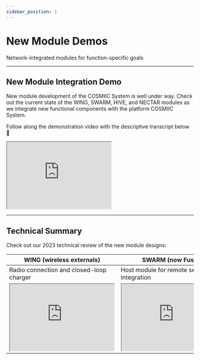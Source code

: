 ```yaml
---
sidebar_position: 1
---
```



# New Module Demos

Network-integrated modules for function-specific goals

---

## New Module Integration Demo

New module development of the COSMIIC System is well under way. Check out the current state of the WING, SWARM, HIVE, and NECTAR modules as we integrate new functional components with the platform COSMIIC System.

<div class='youtube-player'>
    <ReactPlayer controls url='https://youtu.be/lpaGRUwAiVQ' />
</div>

<p> </p>

Follow along the demonstration video with the descriptive transcript below :arrow_down_small:

<div class= 'pdf-viewer'><iframe src="https://drive.google.com/file/d/1MfZSrIefAg5NHp9M6-97QREyNyMQIx7V/preview" width="280" height="180" allow="autoplay"></iframe></div>

<p> </p>

---

## Technical Summary

Check out our 2023 technical review of the new module designs:

| WING (wireless externals) | SWARM (now Fusion) | HIVE (now Nova) | NECTAR (now Gamma) | 
| ---- | ---- | ----- | ------ |
| Radio connection and closed-loop charger | Host module for remote sensor integration | High-density recording and stim module | High-frequency nerve block module |
| <div class= 'pdf-viewer-table'><iframe src="https://drive.google.com/file/d/1A8mVBdhuXTx1t-XPN5-k3JtduGt1EF93/preview" width="280" height="180" allow="autoplay"></iframe></div> | <div class= 'pdf-viewer-table'><iframe src="https://drive.google.com/file/d/1u5ZbWWOWcPUkSdmYzvwa19drQCLtwunU/preview" width="280" height="180" allow="autoplay"></iframe></div> | <div class= 'pdf-viewer-table'><iframe src="https://drive.google.com/file/d/1lsyC7uRId5IBbo8luF1V1F1IrbLiXJqV/preview" width="280" height="180" allow="autoplay"></iframe></div> |  <div class= 'pdf-viewer-table'><iframe src="https://drive.google.com/file/d/1lsyC7uRId5IBbo8luF1V1F1IrbLiXJqV/preview" width="280" height="180" allow="autoplay"></iframe></div>|
